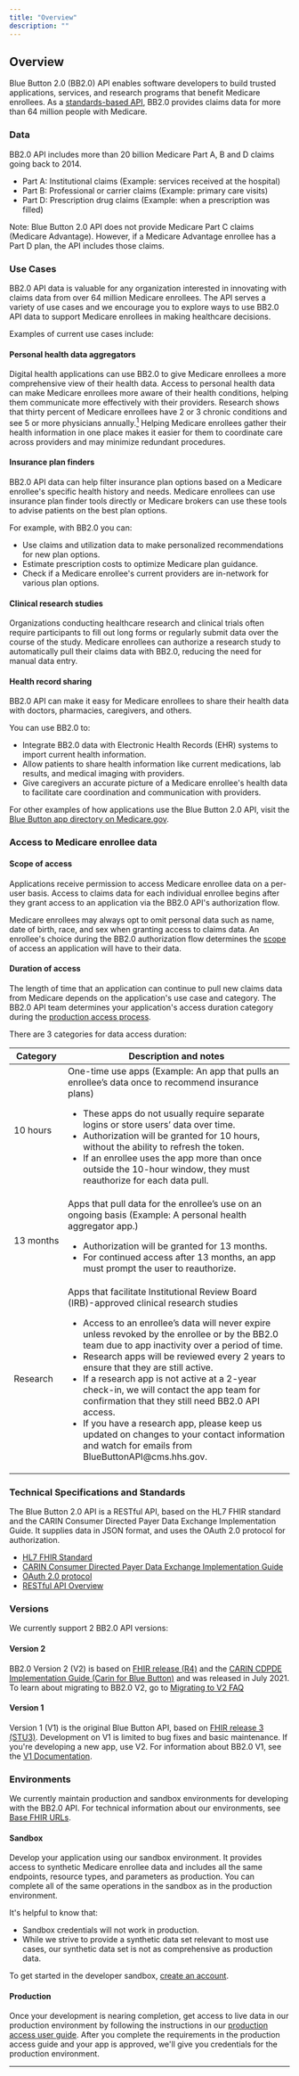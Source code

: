 ```yaml
---
title: "Overview"
description: ""
---
```


## Overview

Blue Button 2.0 (BB2.0) API enables software developers to build trusted applications, services, and research programs that benefit Medicare enrollees. As a [standards-based API](#technical-specifications-and-standards), BB2.0 provides claims data for more than 64 million people with Medicare.

### Data

BB2.0 API includes more than 20 billion Medicare Part A, B and D claims going back to 2014\. 

* Part A: Institutional claims (Example: services received at the hospital)
* Part B: Professional or carrier claims (Example: primary care visits)
* Part D: Prescription drug claims (Example: when a prescription was filled)

Note: Blue Button 2.0 API does not provide Medicare Part C claims (Medicare Advantage). However, if a Medicare Advantage enrollee has a Part D plan, the API includes those claims.

### Use Cases

BB2.0 API data is valuable for any organization interested in innovating with claims data from over 64 million Medicare enrollees. The API serves a variety of use cases and we encourage you to explore ways to use BB2.0 API data to support Medicare enrollees in making healthcare decisions. 

Examples of current use cases include:

#### Personal health data aggregators

Digital health applications can use BB2.0 to give Medicare enrollees a more comprehensive view of their health data. Access to personal health data can make Medicare enrollees more aware of their health conditions, helping them communicate more effectively with their providers. Research shows that thirty percent of  Medicare enrollees have 2 or 3 chronic conditions and see 5 or more physicians annually.<a href="#footnote-1"><sup>1</sup></a> Helping Medicare enrollees gather their health information in one place makes it easier for them to coordinate care across providers and may minimize redundant procedures.

#### Insurance plan finders

BB2.0 API data can help filter insurance plan options based on a Medicare enrollee's specific health history and needs. Medicare enrollees can use insurance plan finder tools directly or Medicare brokers can use these tools to advise patients on the best plan options.

For example, with BB2.0 you can: 

* Use claims and utilization data to make personalized recommendations for new plan options.
* Estimate prescription costs to optimize Medicare plan guidance.
* Check if a Medicare enrollee's current providers are in-network for various plan options.

#### Clinical research studies

Organizations conducting healthcare research and clinical trials often require participants to fill out long forms or regularly submit data over the course of the study. Medicare enrollees can authorize a research study to automatically pull their claims data with BB2.0, reducing the need for manual data entry.

#### Health record sharing

BB2.0 API can make it easy for Medicare enrollees to share their health data with doctors, pharmacies, caregivers, and others. 

You can use BB2.0 to:

* Integrate BB2.0 data with Electronic Health Records (EHR) systems to import current health information.
* Allow patients to share health information like current medications, lab results, and medical imaging with providers.
* Give caregivers an accurate picture of a Medicare enrollee's health data to facilitate care coordination and communication with providers.

For other examples of how applications use the Blue Button 2.0 API, visit the [Blue Button app directory on Medicare.gov](https://www.medicare.gov/providers-services/claims-appeals-complaints/claims/share-your-medicare-claims/connected-apps).

### Access to Medicare enrollee data

#### Scope of access

Applications receive permission to access Medicare enrollee data on a per-user basis. Access to claims data for each individual enrollee begins after they grant access to an application via the BB2.0 API's authorization flow. 

Medicare enrollees may always opt to omit personal data such as name, date of birth, race, and sex when granting access to claims data. An enrollee's choice during the BB2.0 authorization flow determines the [scope](#scopes) of access an application will have to their data. 

#### Duration of access

The length of time that an application can continue to pull new claims data from Medicare depends on the application's use case and category. The BB2.0 API team determines your application's access duration category during the [production access process](/guide/). 

There are 3 categories for data access duration:

<table class="ds-c-table">
  <thead>
    <tr>
      <th><strong>Category</strong></th>
      <th><strong>Description and notes</strong></th>
    </tr>
  </thead>
  <tbody>
    <tr>
      <td>10&nbsp;hours</td>
      <td>One-time use apps (Example: An app that pulls an enrollee’s data once to recommend insurance plans)<ul><li>These apps do not usually require separate logins or store users’ data over time.</li><li>Authorization will be granted for 10 hours, without the ability to refresh the token.</li><li>If an enrollee uses the app more than once outside the 10-hour window, they must reauthorize for each data pull.</li></ul></td>
    </tr>
    <tr>
      <td>13&nbsp;months</td>
      <td>Apps that pull data for the enrollee’s use on an ongoing basis (Example: A personal health aggregator app.) <ul><li>Authorization will be granted for 13 months.</li><li>For continued access after 13 months, an app must prompt the user to reauthorize.</li></ul></td>
    </tr>
    <tr>
      <td>Research</td>
      <td>Apps that facilitate Institutional Review Board (IRB)-approved clinical research studies <ul><li>Access to an enrollee’s data will never expire unless revoked by the enrollee or by the BB2.0 team due to app inactivity over a period of time.</li><li>Research apps will be reviewed every 2 years to ensure that they are still active.</li><li>If a research app is not active at a 2-year check-in, we will contact the app team for confirmation that they still need BB2.0 API access.</li><li>If you have a research app, please keep us updated on changes to your contact information and watch for emails from BlueButtonAPI@cms.hhs.gov.</li></ul></td>
    </tr>
  </tbody>
</table>

### Technical Specifications and Standards 

The Blue Button 2.0 API is a RESTful API, based on the HL7 FHIR standard and the CARIN Consumer Directed Payer Data Exchange Implementation Guide. It supplies data in JSON format, and uses the OAuth 2.0 protocol for authorization.

* [HL7 FHIR Standard](http://www.hl7.org/fhir/index.html)
* [CARIN Consumer Directed Payer Data Exchange Implementation Guide](http://www.hl7.org/fhir/us/carin-bb/index.html)
* [OAuth 2.0 protocol](https://oauth.net/)
* [RESTful API Overview](https://restfulapi.net/)

### Versions

We currently support 2 BB2.0 API versions:

#### Version 2 

BB2.0 Version 2 (V2) is based on [FHIR release (R4)](http://hl7.org/fhir/R4/) and the [CARIN CDPDE Implementation Guide (Carin for Blue Button)](http://hl7.org/fhir/us/carin-bb/STU1.1/) and was released in July 2021\. To learn about migrating to BB2.0 V2, go to [Migrating to V2 FAQ](https://github.com/CMSgov/beneficiary-fhir-data/wiki/Migrating-to-V2-FAQ)

#### Version 1 

Version 1 (V1) is the original Blue Button API, based on [FHIR release 3 (STU3)](http://hl7.org/fhir/STU3/). Development on V1 is limited to bug fixes and basic maintenance. If you're developing a new app, use V2\. For information about BB2.0 V1, see the [V1 Documentation](/v1/). 

### Environments

We currently maintain production and sandbox environments for developing with the BB2.0 API. For technical information about our environments, see [Base FHIR URLs](#base-fhir-urls). 

#### Sandbox

Develop your application using our sandbox environment. It provides access to synthetic Medicare enrollee data and includes all the same endpoints, resource types, and parameters as production. You can complete all of the same operations in the sandbox as in the production environment.

It's helpful to know that:

* Sandbox credentials will not work in production. 
* While we strive to provide a synthetic data set relevant to most use cases, our synthetic data set is not as comprehensive as production data.

To get started in the developer sandbox, [create an account](https://sandbox.bluebutton.cms.gov/v2/accounts/mfa/login).

#### Production

Once your development is nearing completion, get access to live data in our production environment by following the instructions in our [production access user guide](/guide/). After you complete the requirements in the production access guide and your app is approved, we'll give you credentials for the production environment.

---